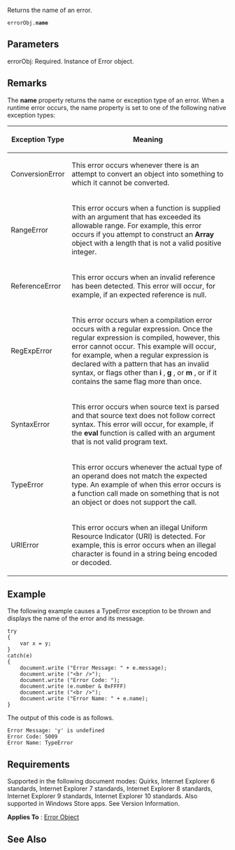 Returns the name of an error.

 errorObj.'''name'''

==Parameters==
; errorObj: Required. Instance of Error object.

==Remarks==
The '''name''' property returns the name or exception type of an error. When a runtime error occurs, the name property is set to one of the following native exception types:

{| class='wikitable'
|-
! Exception Type
! Meaning
|-
| ConversionError
| This error occurs whenever there is an attempt to convert an object into something to which it cannot be converted.
|-
| RangeError
| This error occurs when a function is supplied with an argument that has exceeded its allowable range. For example, this error occurs if you attempt to construct an '''Array''' object with a length that is not a valid positive integer.
|-
| ReferenceError
| This error occurs when an invalid reference has been detected. This error will occur, for example, if an expected reference is null.
|-
| RegExpError
| This error occurs when a compilation error occurs with a regular expression. Once the regular expression is compiled, however, this error cannot occur. This example will occur, for example, when a regular expression is declared with a pattern that has an invalid syntax, or flags other than '''i''' , '''g''' , or '''m''' , or if it contains the same flag more than once.
|-
| SyntaxError
| This error occurs when source text is parsed and that source text does not follow correct syntax. This error will occur, for example, if the '''eval''' function is called with an argument that is not valid program text.
|-
| TypeError
| This error occurs whenever the actual type of an operand does not match the expected type. An example of when this error occurs is a function call made on something that is not an object or does not support the call.
|-
| URIError
| This error occurs when an illegal Uniform Resource Indicator (URI) is detected. For example, this is error occurs when an illegal character is found in a string being encoded or decoded.
|}

==Example==
The following example causes a TypeError exception to be thrown and displays the name of the error and its message.

 try
 {
     var x = y;
 }
 catch(e)
 {
     document.write ("Error Message: " + e.message);
     document.write ("&lt;br /&gt;");
     document.write ("Error Code: ");
     document.write (e.number &amp; 0xFFFF)
     document.write ("&lt;br /&gt;");
     document.write ("Error Name: " + e.name);
 }
The output of this code is as follows.

 Error Message: 'y' is undefined
 Error Code: 5009
 Error Name: TypeError

==Requirements==
Supported in the following document modes: Quirks, Internet Explorer 6 standards, Internet Explorer 7 standards, Internet Explorer 8 standards, Internet Explorer 9 standards, Internet Explorer 10 standards. Also supported in Windows Store apps. See Version Information.

'''Applies To''' : [[Error|Error Object]]


==See Also==

              

              

              
